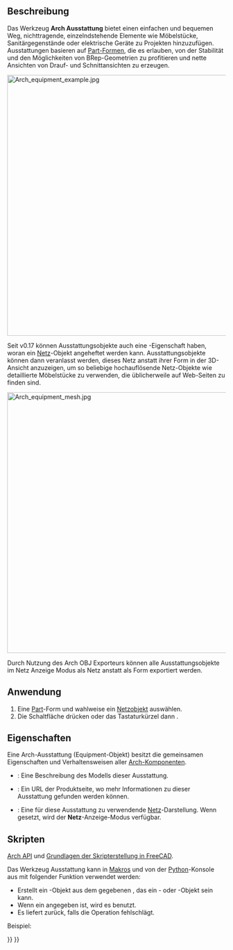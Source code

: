 <languages/>

{{Docnav/de
|[[Arch_Truss/de|Fachwerkträger]]
|[[Arch_Rebar/de|Bewehrung]]
|[[BIM_Workbench/de|BIM]]
|IconL=Arch_Truss.svg
|IconR=Arch_Rebar.svg
|IconC=Workbench_BIM.svg
}}

{{GuiCommand/de
|Name=Arch Equipment
|Name/de=Arch Ausstattung
|MenuLocation=3D/BIM → Ausstattung
|Workbenches=[[BIM_Workbench/de|BIM]]
|Shortcut={{KEY|E}} {{KEY|Q}}
|SeeAlso=
}}

<span id="Description"></span>
==Beschreibung== 

Das Werkzeug '''Arch Ausstattung''' bietet einen einfachen und bequemen Weg, nichttragende, einzelndstehende Elemente wie Möbelstücke, Sanitärgegenstände oder elektrische Geräte zu Projekten hinzuzufügen. Ausstattungen basieren auf [[Part_Workbench/de|Part-Formen]], die es erlauben, von der Stabilität und den Möglichkeiten von BRep-Geometrien zu profitieren und nette Ansichten von Drauf- und Schnittansichten zu erzeugen. 

[[Image:Arch equipment example.jpg|600px]]
{{Caption|Möbelobjekte, die in einem  [[Arch_Equipment|Arch Ausstattung]] Objekt eingeschlossen sind. Die flachen Projektionen können mit dem [[Draft_Shape2DView/de|Entwurf Shape2DAnsicht]] Werkzeug erhalten werden.}}

Seit v0.17 können Ausstattungsobjekte auch eine {{PropertyData/de|HiRes}}-Eigenschaft haben, woran ein [[Mesh_Workbench/de|Netz]]-Objekt angeheftet werden kann. Ausstattungsobjekte können dann veranlasst werden, dieses Netz anstatt ihrer Form in der 3D-Ansicht anzuzeigen, um so beliebige hochauflösende Netz-Objekte wie detaillierte Möbelstücke zu verwenden, die üblicherweile auf Web-Seiten zu finden sind.

[[Image:Arch equipment mesh.jpg|600px]]
{{Caption|Möbelobjekte innerhalb eines [[Arch Equipment/de|Arch Ausstattung]] Objekts, mit einem beigefügten hochauflösenden Netz}}

Durch Nutzung des Arch OBJ Exporteurs können alle Ausstattungsobjekte im Netz Anzeige Modus als Netz anstatt als Form exportiert werden.

<span id="Usage"></span>
==Anwendung==

# Eine [[Part_Workbench/de|Part]]-Form und wahlweise ein [[Mesh_Workbench/de|Netzobjekt]] auswählen.
# Die Schaltfläche {{Button|[[Image:Arch_Equipment.svg|16px]] [[Arch_Equipment/de|Ausstattung]]}} drücken oder das Tastaturkürzel {{KEY|E}} dann {{KEY|Q}}.

<span id="Properties"></span>
==Eigenschaften==

Eine Arch-Ausstattung (Equipment-Objekt) besitzt die gemeinsamen Eigenschaften und Verhaltensweisen aller [[Arch_Component/de|Arch-Komponenten]].

* {{PropertyData/de|Model}}: Eine Beschreibung des Modells dieser Ausstattung.
* {{PropertyData/de|Url}}: Ein URL der Produktseite, wo mehr Informationen zu dieser Ausstattung gefunden werden können.
* {{PropertyData/de|Mesh}}: Eine für diese Ausstattung zu verwendende [[Mesh Workbench/de|Netz]]-Darstellung. Wenn gesetzt, wird der '''Netz'''-Anzeige-Modus verfügbar.

<span id="Scripting"></span>
==Skripten==

{{Emphasis|Siehe auch:}} [[Arch_API/de|Arch API]] und [[FreeCAD_Scripting_Basics/de|Grundlagen der Skripterstellung in FreeCAD]].

Das Werkzeug Ausstattung kann in [[macros/de|Makros]] und von der [[Python/de|Python]]-Konsole aus mit folgender Funktion verwendet werden:
{{Code|code=
Equipment = makeEquipment(baseobj=None, placement=None, name="Equipment")
}}

* Erstellt ein {{incode|Equipment}}-Objekt aus dem gegebenen {{incode|baseobj}}, das ein {{incode|Part}}- oder {{incode|Mesh}}-Objekt sein kann.
* Wenn ein {{incode|Placement}} angegeben ist, wird es benutzt.
* Es liefert {{incode|None}} zurück, falls die Operation fehlschlägt.

Beispiel:
{{Code|code=
import FreeCAD, Arch

Box = FreeCAD.ActiveDocument.addObject("Part::Box", "Box")
Box.Length = 500
Box.Width = 2000
Box.Height = 600

Equip = Arch.makeEquipment(Box)
FreeCAD.ActiveDocument.recompute()
}}


{{Docnav/de
|[[Arch_Truss/de|Fachwerkträger]]
|[[Arch_Rebar/de|Bewehrung]]
|[[BIM_Workbench/de|BIM]]
|IconL=Arch_Truss.svg
|IconR=Arch_Rebar.svg
|IconC=Workbench_BIM.svg
}}

{{BIM_Tools_navi{{#translation:}}}}
{{Userdocnavi{{#translation:}}}}